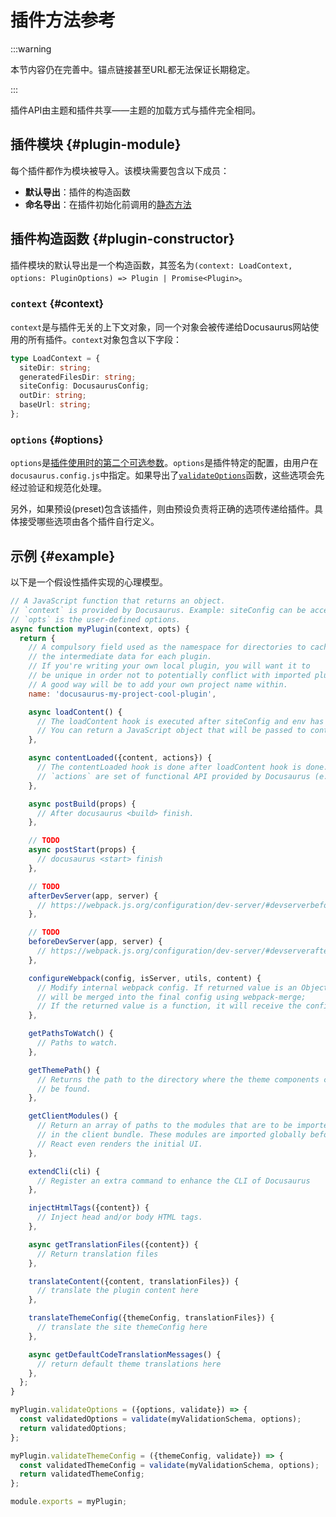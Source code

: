 # 插件方法参考

:::warning

本节内容仍在完善中。锚点链接甚至URL都无法保证长期稳定。

:::

插件API由主题和插件共享——主题的加载方式与插件完全相同。

## 插件模块 {#plugin-module}

每个插件都作为模块被导入。该模块需要包含以下成员：

- **默认导出**：插件的构造函数
- **命名导出**：在插件初始化前调用的[静态方法](./static-methods.mdx)

## 插件构造函数 {#plugin-constructor}

插件模块的默认导出是一个构造函数，其签名为`(context: LoadContext, options: PluginOptions) => Plugin | Promise<Plugin>`。

### `context` {#context}

`context`是与插件无关的上下文对象，同一个对象会被传递给Docusaurus网站使用的所有插件。`context`对象包含以下字段：

```ts
type LoadContext = {
  siteDir: string;
  generatedFilesDir: string;
  siteConfig: DocusaurusConfig;
  outDir: string;
  baseUrl: string;
};
```

### `options` {#options}

`options`是[插件使用时的第二个可选参数](../../using-plugins.mdx#configuring-plugins)。`options`是插件特定的配置，由用户在`docusaurus.config.js`中指定。如果导出了[`validateOptions`](./static-methods.mdx#validateOptions)函数，这些选项会先经过验证和规范化处理。

另外，如果预设(preset)包含该插件，则由预设负责将正确的选项传递给插件。具体接受哪些选项由各个插件自行定义。

## 示例 {#example}

以下是一个假设性插件实现的心理模型。

```js
// A JavaScript function that returns an object.
// `context` is provided by Docusaurus. Example: siteConfig can be accessed from context.
// `opts` is the user-defined options.
async function myPlugin(context, opts) {
  return {
    // A compulsory field used as the namespace for directories to cache
    // the intermediate data for each plugin.
    // If you're writing your own local plugin, you will want it to
    // be unique in order not to potentially conflict with imported plugins.
    // A good way will be to add your own project name within.
    name: 'docusaurus-my-project-cool-plugin',

    async loadContent() {
      // The loadContent hook is executed after siteConfig and env has been loaded.
      // You can return a JavaScript object that will be passed to contentLoaded hook.
    },

    async contentLoaded({content, actions}) {
      // The contentLoaded hook is done after loadContent hook is done.
      // `actions` are set of functional API provided by Docusaurus (e.g. addRoute)
    },

    async postBuild(props) {
      // After docusaurus <build> finish.
    },

    // TODO
    async postStart(props) {
      // docusaurus <start> finish
    },

    // TODO
    afterDevServer(app, server) {
      // https://webpack.js.org/configuration/dev-server/#devserverbefore
    },

    // TODO
    beforeDevServer(app, server) {
      // https://webpack.js.org/configuration/dev-server/#devserverafter
    },

    configureWebpack(config, isServer, utils, content) {
      // Modify internal webpack config. If returned value is an Object, it
      // will be merged into the final config using webpack-merge;
      // If the returned value is a function, it will receive the config as the 1st argument and an isServer flag as the 2nd argument.
    },

    getPathsToWatch() {
      // Paths to watch.
    },

    getThemePath() {
      // Returns the path to the directory where the theme components can
      // be found.
    },

    getClientModules() {
      // Return an array of paths to the modules that are to be imported
      // in the client bundle. These modules are imported globally before
      // React even renders the initial UI.
    },

    extendCli(cli) {
      // Register an extra command to enhance the CLI of Docusaurus
    },

    injectHtmlTags({content}) {
      // Inject head and/or body HTML tags.
    },

    async getTranslationFiles({content}) {
      // Return translation files
    },

    translateContent({content, translationFiles}) {
      // translate the plugin content here
    },

    translateThemeConfig({themeConfig, translationFiles}) {
      // translate the site themeConfig here
    },

    async getDefaultCodeTranslationMessages() {
      // return default theme translations here
    },
  };
}

myPlugin.validateOptions = ({options, validate}) => {
  const validatedOptions = validate(myValidationSchema, options);
  return validatedOptions;
};

myPlugin.validateThemeConfig = ({themeConfig, validate}) => {
  const validatedThemeConfig = validate(myValidationSchema, options);
  return validatedThemeConfig;
};

module.exports = myPlugin;
```